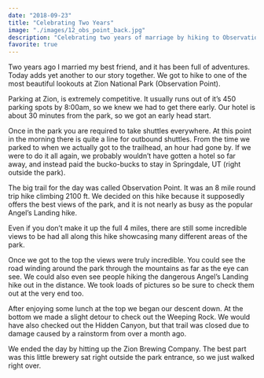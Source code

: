 ```yaml
---
date: "2018-09-23"
title: "Celebrating Two Years"
image: "./images/12_obs_point_back.jpg"
description: "Celebrating two years of marriage by hiking to Observation Point at Zion National Park"
favorite: true
---
```



Two years ago I married my best friend, and it has been full of adventures. Today adds yet another to our story together. We got to hike to one of the most beautiful lookouts at Zion National Park (Observation Point).

Parking at Zion, is extremely competitive. It usually runs out of it’s 450 parking spots by 8:00am, so we knew we had to get there early. Our hotel is about 30 minutes from the park, so we got an early head start.

Once in the park you are required to take shuttles everywhere. At this point in the morning there is quite a line for outbound shuttles. From the time we parked to when we actually got to the trailhead, an hour had gone by. If we were to do it all again, we probably wouldn’t have gotten a hotel so far away, and instead paid the bucko-bucks to stay in Springdale, UT (right outside the park).

The big trail for the day was called Observation Point. It was an 8 mile round trip hike climbing 2100 ft. We decided on this hike because it supposedly offers the best views of the park, and it is not nearly as busy as the popular Angel’s Landing hike.

Even if you don’t make it up the full 4 miles, there are still some incredible views to be had all along this hike showcasing many different areas of the park.

<ImageTrifecta topImageName="01_going_up.jpg" bottomImageName="03.5_going_up.jpg" portraitImageName="02_going_up.jpg"/>

Once we got to the top the views were truly incredible. You could see the road winding around the park through the mountains as far as the eye can see. We could also even see people hiking the dangerous Angel’s Landing hike out in the distance. We took loads of pictures so be sure to check them out at the very end too.

<InlineImage imageName="10.1_obs_point.jpeg"/>

<Youtube videoUrl="https://www.youtube.com/embed/niTc76dVnVA"/>

After enjoying some lunch at the top we began our descent down. At the bottom we made a slight detour to check out the Weeping Rock. We would have also checked out the Hidden Canyon, but that trail was closed due to damage caused by a rainstorm from over a month ago.

We ended the day by hitting up the Zion Brewing Company. The best part was this little brewery sat right outside the park entrance, so we just walked right over.
